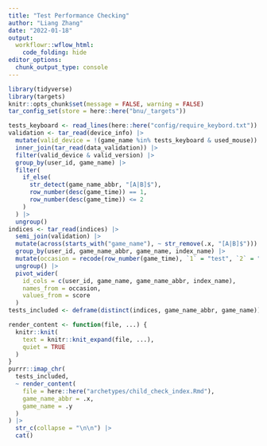 ```yaml
---
title: "Test Performance Checking"
author: "Liang Zhang"
date: "2022-01-18"
output: 
  workflowr::wflow_html:
    code_folding: hide
editor_options:
  chunk_output_type: console
---
```


```r
library(tidyverse)
library(targets)
knitr::opts_chunk$set(message = FALSE, warning = FALSE)
tar_config_set(store = here::here("bnu/_targets"))
```

```r
tests_keyboard <- read_lines(here::here("config/require_keybord.txt"))
validation <- tar_read(device_info) |> 
  mutate(valid_device = !(game_name %in% tests_keyboard & used_mouse)) |> 
  inner_join(tar_read(data_validation)) |> 
  filter(valid_device & valid_version) |> 
  group_by(user_id, game_name) |> 
  filter(
    if_else(
      str_detect(game_name_abbr, "[A|B]$"), 
      row_number(desc(game_time)) == 1,
      row_number(desc(game_time)) <= 2
    )
  ) |> 
  ungroup()
indices <- tar_read(indices) |> 
  semi_join(validation) |> 
  mutate(across(starts_with("game_name"), ~ str_remove(.x, "[A|B]$"))) |> 
  group_by(user_id, game_name_abbr, game_name, index_name) |> 
  mutate(occasion = recode(row_number(game_time), `1` = "test", `2` = "retest")) |> 
  ungroup() |> 
  pivot_wider(
    id_cols = c(user_id, game_name, game_name_abbr, index_name), 
    names_from = occasion,
    values_from = score
  )
tests_included <- deframe(distinct(indices, game_name_abbr, game_name))
```

```r
render_content <- function(file, ...) {
  knitr::knit(
    text = knitr::knit_expand(file, ...),
    quiet = TRUE
  )
}
purrr::imap_chr(
  tests_included,
  ~ render_content(
    file = here::here("archetypes/child_check_index.Rmd"),
    game_name_abbr = .x,
    game_name = .y
  )
) |> 
  str_c(collapse = "\n\n") |> 
  cat()
```
